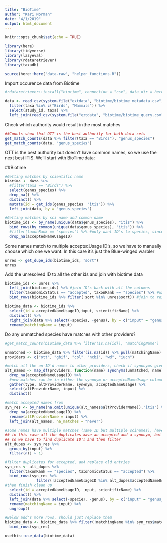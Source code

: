 ```yaml
---
title: "BioTime"
author: "Kari Norman"
date: "4/1/2019"
output: html_document
---
```


```r
knitr::opts_chunk$set(echo = TRUE)
```

```r
library(here)
library(tidyverse)
library(lazyeval)
library(rdataretriever)
library(taxadb)

source(here::here("data-raw", "helper_functions.R"))
```

Import occurence data from Biotime
```r
#rdataretriever::install("biotime", connection = "csv", data_dir = here("data"))

data <- read_csv(system.file("extdata", "biotime/biotime_metadata.csv", package = "biodivTS")) %>% 
  filter(taxa %in% c("Birds", "Mammals")) %>%
  select(study_id, taxa) %>%
  left_join(read_csv(system.file("extdata", "biotime/biotime_query.csv", package = "biodivTS")), by = "study_id")
```

Check which authority would result in the most matches 
```r
##Counts show that OTT is the best authority for both data sets
get_match_counts(data %>% filter(taxa == "Birds"), "genus_species")
get_match_counts(data, "genus_species")
```

OTT is the best authority but doesn't have common names, so we use the next best ITIS. We'll start with BioTime data:

##Biotime

```r
#Getting matches by scientific name 
biotime <- data %>% 
  #filter(taxa == "Birds") %>%
  select(genus_species) %>%
  drop_na() %>%
  distinct() %>%
  mutate(id = get_ids(genus_species, "itis")) %>%
  left_join(data, by = "genus_species")

#Getting matches by sci name and common name 
biotime_ids <- by_name(unique(data$genus_species), "itis") %>%
  bind_rows(by_common(unique(data$genus_species), "itis")) %>%
  #filter(taxonRank == "species") %>% #only want ID's to species, since that's the level of the trait data
  drop_na(acceptedNameUsageID)
```

Some names match to multiple acceptedUsage ID's, so we have to manually choose which one we want. In this case it's just the Blue-winged warbler
```r
unres <- get_dupe_ids(biotime_ids, "sort")
unres 
```

Add the unresolved ID to all the other ids and join with biotime data
```r
biotime_ids <- unres %>%
  left_join(biotime_ids) %>% #join ID's back with all the columns
  filter(taxonomicStatus == "accepted", taxonRank == "species") %>% #want the accepted ID from the two Warbler options
  bind_rows(biotime_ids %>% filter(!sort %in% unres$sort)) #join to resolved ID's, excluding the observations we resolved manually

biotime_data <- biotime_ids %>%
  select(id = acceptedNameUsageID,input, scientificName) %>%
  distinct() %>%
  right_join(data %>% select(-species, -genus), by = c("input" = "genus_species")) %>%
  rename(matchingName = input)
```

Do any unmatched species have matches with other providers?
```r
#get_match_counts(biotime_data %>% filter(is.na(id)), "matchingName")

unmatched <- biotime_data %>% filter(is.na(id)) %>% pull(matchingName) %>% unique()
providers <- c("ott", "gbif", "col", "ncbi", "wd", "iucn")

#match all the un-ID'd names to other providers, check if synonyms given by those providers match known ITIS species 
alt_names <- map_df(providers, function(name) synonyms(unmatched, name)) %>%
  drop_na(acceptedNameUsageID) %>%
  #new matches can be in either the synonym or acceptedNameUsage column, so let's combine them
  gather(type, altProviderName, synonym, acceptedNameUsage) %>%
  select(altProviderName, input) %>% 
  distinct()

#match accepted names from 
syn_res <- by_name(na.omit(unique(alt_names$altProviderName)),"itis") %>%
  drop_na(acceptedNameUsageID) %>% 
  rename(altProviderName = input) %>%
  left_join(alt_names, na_matches = "never")

#some names have multiple matches (same ID but multiple scinames), have to pick one
## in this case all the duplicates have an accepted and a synonym, but there are some single matches that are just synonyms
## so we have to find duplicate ID's and then filter
alt_dupes <- syn_res %>% 
  group_by(input) %>%
  filter(n() > 1)

#filter duplicates for accepted, and replace old entries 
syn_res <- alt_dupes %>% 
  filter(taxonRank == "species", taxonomicStatus == "accepted") %>% 
  bind_rows(syn_res %>% 
              filter(!acceptedNameUsageID %in% alt_dupes$acceptedNameUsageID)) %>%
#then finish clean up 
  select(id = acceptedNameUsageID, input, scientificName) %>% 
  distinct() %>%
  left_join(data %>% select(-species, -genus), by = c("input" = "genus_species"), na_matches =  "never") %>%
  rename(matchingName = input) %>%
  ungroup()

#Below add's more rows, should just replace them 
biotime_data <- biotime_data %>% filter(!matchingName %in% syn_res$matchingName) %>%
  bind_rows(syn_res)

```

```r
usethis::use_data(biotime_data)
```

